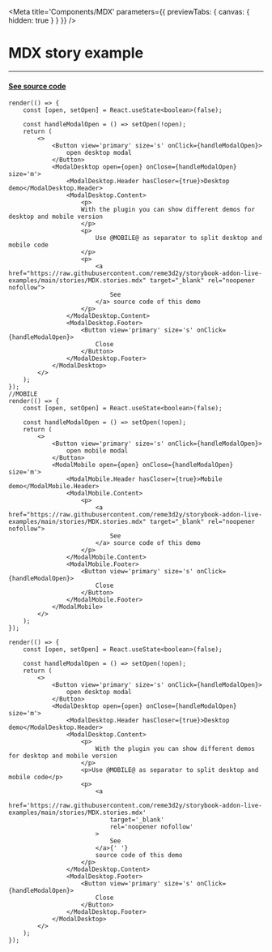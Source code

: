 
<Meta title='Components/MDX' parameters={{ previewTabs: { canvas: { hidden: true } } }} />

# MDX story example

---

#### [See source code](https://raw.githubusercontent.com/reme3d2y/storybook-addon-live-examples/main/stories/MDX.stories.mdx)

```tsx live expanded
render(() => {
    const [open, setOpen] = React.useState<boolean>(false);

    const handleModalOpen = () => setOpen(!open);
    return (
        <>
            <Button view='primary' size='s' onClick={handleModalOpen}>
                open desktop modal
            </Button>
            <ModalDesktop open={open} onClose={handleModalOpen} size='m'>
                <ModalDesktop.Header hasCloser={true}>Desktop demo</ModalDesktop.Header>
                <ModalDesktop.Content>
                    <p>
                    With the plugin you can show different demos for desktop and mobile version
                    </p>
                    <p>
                        Use @MOBILE@ as separator to split desktop and mobile code
                    </p>
                    <p>
                        <a href="https://raw.githubusercontent.com/reme3d2y/storybook-addon-live-examples/main/stories/MDX.stories.mdx" target="_blank" rel="noopener nofollow">
                            See
                        </a> source code of this demo
                    </p>
                </ModalDesktop.Content>
                <ModalDesktop.Footer>
                    <Button view='primary' size='s' onClick={handleModalOpen}>
                        Close
                    </Button>
                </ModalDesktop.Footer>
            </ModalDesktop>
        </>
    );
});
//MOBILE
render(() => {
    const [open, setOpen] = React.useState<boolean>(false);

    const handleModalOpen = () => setOpen(!open);
    return (
        <>
            <Button view='primary' size='s' onClick={handleModalOpen}>
                open mobile modal
            </Button>
            <ModalMobile open={open} onClose={handleModalOpen} size='m'>
                <ModalMobile.Header hasCloser={true}>Mobile demo</ModalMobile.Header>
                <ModalMobile.Content>
                    <p>
                        <a href="https://raw.githubusercontent.com/reme3d2y/storybook-addon-live-examples/main/stories/MDX.stories.mdx" target="_blank" rel="noopener nofollow">
                            See
                        </a> source code of this demo
                    </p>
                </ModalMobile.Content>
                <ModalMobile.Footer>
                    <Button view='primary' size='s' onClick={handleModalOpen}>
                        Close
                    </Button>
                </ModalMobile.Footer>
            </ModalMobile>
        </>
    );
});
```

```tsx live expanded desktopOnly
render(() => {
    const [open, setOpen] = React.useState<boolean>(false);

    const handleModalOpen = () => setOpen(!open);
    return (
        <>
            <Button view='primary' size='s' onClick={handleModalOpen}>
                open desktop modal
            </Button>
            <ModalDesktop open={open} onClose={handleModalOpen} size='m'>
                <ModalDesktop.Header hasCloser={true}>Desktop demo</ModalDesktop.Header>
                <ModalDesktop.Content>
                    <p>
                        With the plugin you can show different demos for desktop and mobile version
                    </p>
                    <p>Use @MOBILE@ as separator to split desktop and mobile code</p>
                    <p>
                        <a
                            href='https://raw.githubusercontent.com/reme3d2y/storybook-addon-live-examples/main/stories/MDX.stories.mdx'
                            target='_blank'
                            rel='noopener nofollow'
                        >
                            See
                        </a>{' '}
                        source code of this demo
                    </p>
                </ModalDesktop.Content>
                <ModalDesktop.Footer>
                    <Button view='primary' size='s' onClick={handleModalOpen}>
                        Close
                    </Button>
                </ModalDesktop.Footer>
            </ModalDesktop>
        </>
    );
});
```
